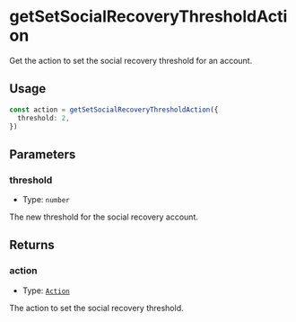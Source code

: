 # getSetSocialRecoveryThresholdAction

Get the action to set the social recovery threshold for an account.

## Usage

```typescript copy
const action = getSetSocialRecoveryThresholdAction({
  threshold: 2,
})
```

## Parameters

### threshold

- Type: `number`

The new threshold for the social recovery account.

## Returns

### action

- Type: [`Action`](/module-sdk/glossary/types.mdx#action)

The action to set the social recovery threshold.
